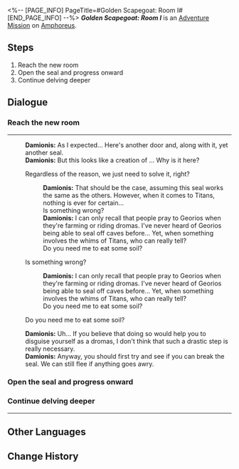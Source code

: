<%-- [PAGE_INFO]
PageTitle=#Golden Scapegoat: Room I#
[END_PAGE_INFO] --%>
{{Stub|Dialogue.}}
{{Mission Infobox
|id            = 8030103
|title         = 
|image         = <!--Mission Golden Scapegoat Room I.png-->
|type          = Adventure
|event_name    = 
|chapter       = 
|requirements  = {{subst:void|<!--Unknown: {"Type":"Manual"}-->}}
|summary       = <!--official mission summary from Fate's Atlas-->
|characters    = Damionis; Trailblazer
|startLocation = [[Amphoreus]] - [[Golden Scapegoat: Room I]]
|world         = Amphoreus
|area          = Golden Scapegoat: Room I
|prev          = 
|next          = 
|rewards       = 
}}
'''''Golden Scapegoat: Room I''''' is an [[Adventure Mission]] on [[Amphoreus]].

==Steps==
# Reach the new room
# Open the seal and progress onward
# Continue delving deeper

<!--
==Gameplay Notes==

--><!--
==Trial Character==

-->
==Dialogue==
{{Stub Dialogue}}
===Reach the new room{{subst:void|<!--803010301-->}}===
{{Mission Description|type=adventure|location=Golden Scapegoat: Room I|A hero cannot take victory by defeating just a single monster. Why would there only be one gate in front of a vault?}}
{{Dialogue Start}}
----
:'''Damionis:''' As I expected... Here's another door and, along with it, yet another seal.
:'''Damionis:''' But this looks like a creation of {{Rubi|Georios|Earth Titan}}... Why is it here?
:{{DIcon|Arrow}} Regardless of the reason, we just need to solve it, right?
::'''Damionis:''' That should be the case, assuming this seal works the same as the others. However, when it comes to Titans, nothing is ever for certain...
::Is something wrong?
::'''Damionis:''' I can only recall that people pray to Georios when they're farming or riding dromas. I've never heard of Georios being able to seal off caves before... Yet, when something involves the whims of Titans, who can really tell?
::Do you need me to eat some soil?
:{{DIcon|Arrow}} Is something wrong?
::'''Damionis:''' I can only recall that people pray to Georios when they're farming or riding dromas. I've never heard of Georios being able to seal off caves before... Yet, when something involves the whims of Titans, who can really tell?
::Do you need me to eat some soil?
:{{DIcon|Arrow}} Do you need me to eat some soil?
:'''Damionis:''' Uh... If you believe that doing so would help you to disguise yourself as a dromas, I don't think that such a drastic step is really necessary.
:'''Damionis:''' Anyway, you should first try and see if you can break the seal. We can still flee if anything goes awry.
:{{tx}}
{{Dialogue End}}

===Open the seal and progress onward{{subst:void|<!--803010302-->}}===
{{Dialogue Start}}

{{Dialogue End}}

===Continue delving deeper{{subst:void|<!--803010303-->}}===
{{Dialogue Start}}
----
:{{tx}}
{{Dialogue End}}

==Other Languages==
{{Other Languages
|en   = Golden Scapegoat: Room I
|zhs  = 黄金替罪羊-房间Ⅰ
|zht  = 黃金替罪羔羊-房間Ⅰ
|ja   = 黄金のスケープゴート：部屋I
|ko   = 황금 희생양-방Ⅰ
|es   = Chivo expiatorio dorado: sala I
|fr   = Salle I du Bouc émissaire doré
|ru   = Золотое руно отпущения I
|th   = แพะรับบาปทองคำ: ห้อง I
|vi   = Con Dê Gánh Tội Vàng: Phòng I
|de   = Goldener Sündenbock: Raum I
|id   = Kambing Hitam Emas: Ruangan I
|pt   = Bode Expiatório Dourado: Sala I
}}

==Change History==
{{Change History|3.0}}
